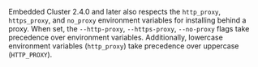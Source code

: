 Embedded Cluster 2.4.0 and later also respects the `http_proxy`, `https_proxy`, and `no_proxy` environment variables for installing behind a proxy. When set, the `--http-proxy`, `--https-proxy`, `--no-proxy` flags take precedence over environment variables. Additionally, lowercase environment variables (`http_proxy`) take precedence over uppercase (`HTTP_PROXY`).